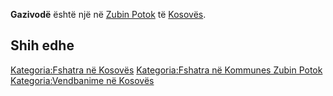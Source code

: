 {{Fshat në 
 | Emri                = Gazivodë
 | EmriAlt                = 
 | NAME_SHORT_FORM=      
 | NAME_GENERIC=      
 | NAME_SORT_NAME_RO=      GAZIVODE
 | FULL_NAME_RO = Gazivodë
 | FULL_NAME_ND_RO=Gazivode
 | SORT_NAME_RG=GAZIVODE
 | FULL_NAME_RG=Gazivodë
 | FULL_NAME_ND_RG=Gazivode
 | SRP_NAME_SHORT_FORM=      
 | SRP_NAME_GENERIC=      
 | SRP_NAME_SORT_NAME_RO=      
 | SRP_FULL_NAME_RO = 
 | SRP_FULL_NAME_ND_RO=
 | SRP_SORT_NAME_RG=
 | SRP_FULL_NAME_RG=
 | SRP_FULL_NAME_ND_RG=
 | Emri (Rasa dhanore) = 
 | Figura              = 
 | Shteti              = Kosovo
 | Komuna              = Zubin Potok
 | Kodi postar         = 
 | Sipërfaqja          = 

 | Popullsia           = 

 | Regj. i popullsisë  = 
 | Dend. e popullsisë  = 
 | Faqja zyrtare       = 
 <!--- Koordinatat ----> 
 | Gjerësia            = 42.9375
 | Gjatësia            = 20.671111
 | Lartësia            = 
}}
'''Gazivodë''' është një [[]] në [[Zubin Potok]] të [[Kosovës]].

<!-- == Gjeografia == -->
<!-- == Historia == -->
<!-- == Demografia == -->
== Shih edhe ==
{{Komuna Zubin Potok}}
{{Kosovo-Administrata-Cung}}

[[Kategoria:Fshatra në Kosovës]]
[[Kategoria:Fshatra në Kommunes Zubin Potok]]
[[Kategoria:Vendbanime në Kosovës]]